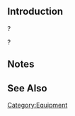 {{EquipmentInfo}}

==Introduction==
?

?

==Notes==
{{Template:Equipment/New Submarine Torpedo Cut-In|torpedo=true}}

<!--
==Fit Bonuses==
{{:{{PAGENAME}}/Bonuses}}
-->
==See Also==

{{Equipmentlist}}
[[Category:Equipment]]